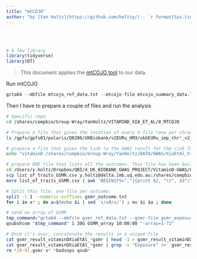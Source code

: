 ```yaml
---
title: "mtCOJO"
author: "by [Yan Holtz](https://github.com/holtzy/) - `r format(Sys.time(), '%d %B %Y')`"
---
```



<br><br>
```r
# A few library
library(tidyverse)
library(DT)
```

>This document applies the [mtCOJO tool]("http://cnsgenomics.com/software/gcta/#mtCOJO") to our data.




Run mtCOJO
```r
gcta64 --mbfile mtcojo_ref_data.txt --mtcojo-file mtcojo_summary_data.list --ref-ld-chr eur_w_ld_chr/ --w-ld-chr eur_w_ld_chr/ --out test_mtcojo_result

```


Then I have to prepare a couple of files and run the analysis
```bash
# Specific repo
cd /shares/compbio/Group-Wray/YanHoltz/VITAMIND_XIA_ET_AL/8_MTCOJO

# Prepare a file that gives the location of every b-file (one per chromosome)
ls /gpfs/gpfs01/polaris/Q0286/UKBiobank/v2EURu_HM3/ukbEURu_imp_chr*_v2_HM3_QC.bed | sed 's/.bed//' > gsmr_ref_data.txt

# prepare a file that gives the link to the GWAS result for the risk factor = Vitamin D
echo "vitaminD /shares/compbio/Group-Wray/YanHoltz/DATA/GWAS/XiaEtAl_VitaminD/GWAS_vitaminD_XiaEtAL.ma" > gsmr_exposure.txt

# prepare ONE file that lists all the outcomes. This file has been build in Excel format locally
cd /Users/y.holtz/Dropbox/QBI/4_UK_BIOBANK_GWAS_PROJECT/VitaminD-GWAS/0_DATA
scp list_of_traits_GSMR.csv y.holtz@delta.imb.uq.edu.au:/shares/compbio/Group-Wray/YanHoltz/VITAMIND_XIA_ET_AL/3_GSMR
more list_of_traits_GSMR.csv | awk 'BEGIN{FS=","}{print $2, "\t", $3"/"$4}' > gsmr_outcome.txt

# Split this file: one file per outcome:
split -l 1 --numeric-suffixes gsmr_outcome.txt 
for i in x* ; do a=$(echo $i | sed 's/x0/x/') ; mv $i $a ; done

# send an array of GSMR
tmp_command="gcta64 --mbfile gsmr_ref_data.txt --gsmr-file gsmr_exposure.txt x{TASK_ID} --gsmr-alg 0 --out gsmr_result_vitaminDXiaEtAl_{TASK_ID}"
qsubshcom "$tmp_command" 1 30G GSMR_array 10:00:00 "-array=1-72"

# Once it's over, concatenate the results in a unique file
cat gsmr_result_vitaminDXiaEtAl_*gsmr | head -1 > gsmr_result_vitaminDXiaEtAl.gsmr
cat gsmr_result_vitaminDXiaEtAl_*gsmr | grep -v "Exposure" >>  gsmr_result_vitaminDXiaEtAl.gsmr
rm *[0-9].gsmr x* *badsnps qsub*
```






